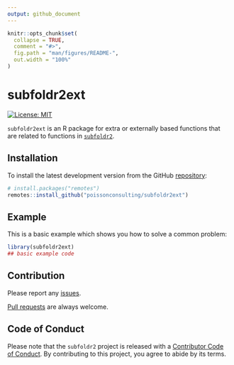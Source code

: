 ```yaml
---
output: github_document
---
```


<!-- README.md is generated from README.Rmd. Please edit that file -->

```r
knitr::opts_chunk$set(
  collapse = TRUE,
  comment = "#>",
  fig.path = "man/figures/README-",
  out.width = "100%"
)
```

# subfoldr2ext

<!-- badges: start -->
[![License: MIT](https://img.shields.io/badge/License-MIT-green.svg)](https://opensource.org/license/mit/)
<!-- badges: end -->

`subfoldr2ext` is an R package for extra or externally based functions that are related to functions in [`subfoldr2`](https://github.com/poissonconsulting/subfoldr2).

## Installation

To install the latest development version from the GitHub [repository](https://github.com/poissonconsulting/subfoldr2ext):
``` r
# install.packages("remotes")
remotes::install_github("poissonconsulting/subfoldr2ext")
```

## Example

This is a basic example which shows you how to solve a common problem:

``` r
library(subfoldr2ext)
## basic example code
```

## Contribution

Please report any [issues](https://github.com/poissonconsulting/subfoldr2ext/issues).

[Pull requests](https://github.com/poissonconsulting/subfoldrext2/pulls) are always welcome.

## Code of Conduct

Please note that the `subfoldr2` project is released with a [Contributor Code of Conduct](https://contributor-covenant.org/version/2/0/CODE_OF_CONDUCT.html). By contributing to this project, you agree to abide by its terms.